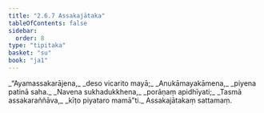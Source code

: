 ```yaml
---
title: "2.6.7 Assakajātaka"
tableOfContents: false
sidebar:
  order: 8
type: "tipitaka"
basket: "su"
book: "ja1"
---
```



<DynamicBreadcrumb />

<Division number="113" book="ja1" bookNo="22" page="216">

<Paragraph number="524" type="verses" book="ja1">
_“Ayamassakarājena,_  
_deso vicarito mayā;_  
_Anukāmayakāmena,_  
_piyena patinā saha._  

</Paragraph>

</Division>
<Division number="114" book="ja1" bookNo="22" page="239">

<Paragraph number="525" type="verses" book="ja1">
_Navena sukhadukkhena,_  
_porāṇaṃ apidhīyati;_  
_Tasmā assakaraññāva,_  
_kīṭo piyataro mamā”ti._  


</Paragraph>
</Division>

<Paragraph number="526" type="center" book="ja1">
Assakajātakaṃ sattamaṃ.
</Paragraph>